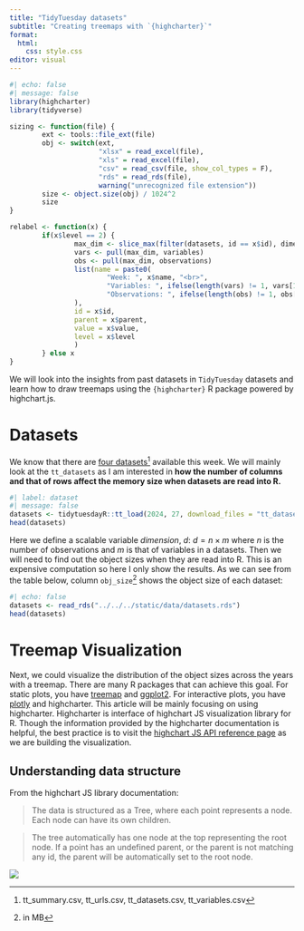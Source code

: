 ```yaml
---
title: "TidyTuesday datasets"
subtitle: "Creating treemaps with `{highcharter}`"
format:
  html:
    css: style.css
editor: visual
---
```


```r
#| echo: false
#| message: false
library(highcharter)
library(tidyverse)

sizing <- function(file) {
        ext <- tools::file_ext(file)
        obj <- switch(ext, 
                      "xlsx" = read_excel(file), 
                      "xls" = read_excel(file), 
                      "csv" = read_csv(file, show_col_types = F), 
                      "rds" = read_rds(file), 
                      warning("unrecognized file extension"))
        size <- object.size(obj) / 1024^2
        size
}

relabel <- function(x) {
        if(x$level == 2) {
                max_dim <- slice_max(filter(datasets, id == x$id), dimension)
                vars <- pull(max_dim, variables)
                obs <- pull(max_dim, observations)
                list(name = paste0(
                        "Week: ", x$name, "<br>",
                        "Variables: ", ifelse(length(vars) != 1, vars[1], vars), "<br>",
                        "Observations: ", ifelse(length(obs) != 1, obs[1], obs)
                ),
                id = x$id,
                parent = x$parent, 
                value = x$value,
                level = x$level
                )
        } else x
}
```

::: {.callout-note appearance="simple"}
We will look into the insights from past datasets in `TidyTuesday` datasets and learn how to draw treemaps using the `{highcharter}` R package powered by highchart.js.
:::

# Datasets

We know that there are [four datasets](https://github.com/rfordatascience/tidytuesday/tree/master/data/2024/2024-07-02)[^1] available this week. We will mainly look at the `tt_datasets` as I am interested in **how the number of columns and that of rows affect the memory size when datasets are read into R.**

[^1]: tt_summary.csv, tt_urls.csv, tt_datasets.csv, tt_variables.csv

```r
#| label: dataset
#| message: false
datasets <- tidytuesdayR::tt_load(2024, 27, download_files = "tt_datasets.csv")
head(datasets)
```

Here we define a scalable variable *dimension*, $d$: $d=n\times{m}$ where $n$ is the number of observations and $m$ is that of variables in a datasets. Then we will need to find out the object sizes when they are read into R. This is an expensive computation so here I only show the results. As we can see from the table below, column `obj_size`[^2] shows the object size of each dataset:

[^2]: in MB

```r
#| echo: false
datasets <- read_rds("../../../static/data/datasets.rds")
head(datasets)
```

# Treemap Visualization

Next, we could visualize the distribution of the object sizes across the years with a treemap. There are many R packages that can achieve this goal. For static plots, you have [treemap](https://r-graph-gallery.com/235-treemap-with-subgroups.html) and [ggplot2](https://www.geeksforgeeks.org/treemap-with-ggplot2-and-treemapify-in-r/). For interactive plots, you have [plotly](https://stackoverflow.com/a/72194449) and highcharter. This article will be mainly focusing on using highcharter. Highcharter is interface of highchart JS visualization library for R. Though the information provided by the highcharter documentation is helpful, the best practice is to visit the [highchart JS API reference page](https://api.highcharts.com/highcharts/) as we are building the visualization.

## Understanding data structure

From the highchart JS library documentation:

> The data is structured as a Tree, where each point represents a node. Each node can have its own children.

> The tree automatically has one node at the top representing the root node. If a point has an undefined parent, or the parent is not matching any id, the parent will be automatically set to the root node.

![](images/clipboard-4013933341.png)
